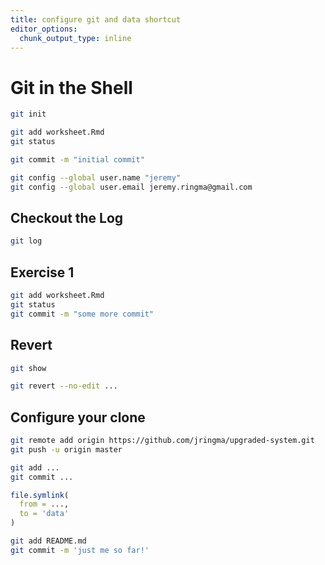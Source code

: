```yaml
---
title: configure git and data shortcut
editor_options: 
  chunk_output_type: inline
---
```


# Git in the Shell

```bash
git init
```

```bash
git add worksheet.Rmd
git status
```

```bash
git commit -m "initial commit"
```

```bash
git config --global user.name "jeremy"
git config --global user.email jeremy.ringma@gmail.com
```

## Checkout the Log

```bash
git log
```

## Exercise 1

```bash
git add worksheet.Rmd
git status
git commit -m "some more commit"
```

## Revert

```bash
git show
```

```bash
git revert --no-edit ...
```

## Configure your clone

```bash
git remote add origin https://github.com/jringma/upgraded-system.git
git push -u origin master
```

```bash
git add ...
git commit ...
```

```r
file.symlink(
  from = ...,
  to = 'data'
)
```

```bash
git add README.md
git commit -m 'just me so far!'
```
